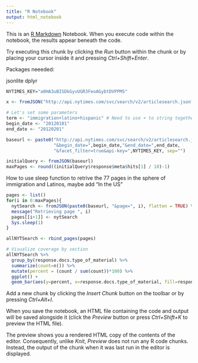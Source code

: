 ```yaml
---
title: "R Notebook"
output: html_notebook
---
```


This is an [R Markdown](http://rmarkdown.rstudio.com) Notebook. When you execute code within the notebook, the results appear beneath the code. 

Try executing this chunk by clicking the *Run* button within the chunk or by placing your cursor inside it and pressing *Ctrl+Shift+Enter*. 



Packages neeeded:

jsonlite
dplyr

```r
NYTIMES_KEY="a0HA3uBISDkGyvUGR3FeoAGybtDVPPM5"
```


```r
x <- fromJSON("http://api.nytimes.com/svc/search/v2/articlesearch.json?q=mueller&api-key=a0HA3uBISDkGyvUGR3FeoAGybtDVPPM5", flatten = TRUE) %>% data.frame()
```

```r
# Let's set some parameters
term <- "immigration+latino+hispanic" # Need to use + to string together separate words
begin_date <- "20120101"
end_date <- "20120201"
```


```r
baseurl <- paste0("http://api.nytimes.com/svc/search/v2/articlesearch.json?q=",term,
                  "&begin_date=",begin_date,"&end_date=",end_date,
                  "&facet_filter=true&api-key=",NYTIMES_KEY, sep="")
```


```r
initialQuery <- fromJSON(baseurl)
maxPages <- round((initialQuery$response$meta$hits[1] / 10)-1) 
```

How to use sleep function to retrive the 77 pages in the sphere of immigration and Latinos, maybe add "In the US"
```r
pages <- list()
for(i in 0:maxPages){
  nytSearch <- fromJSON(paste0(baseurl, "&page=", i), flatten = TRUE) %>% data.frame() 
  message("Retrieving page ", i)
  pages[[i+1]] <- nytSearch 
  Sys.sleep(1) 
}
```
```r
allNYTSearch <- rbind_pages(pages)
```


```r
# Visualize coverage by section
allNYTSearch %>% 
  group_by(response.docs.type_of_material) %>%
  summarize(count=n()) %>%
  mutate(percent = (count / sum(count))*100) %>%
  ggplot() +
  geom_bar(aes(y=percent, x=response.docs.type_of_material, fill=response.docs.type_of_material), stat = "identity") + coord_flip()
```


Add a new chunk by clicking the *Insert Chunk* button on the toolbar or by pressing *Ctrl+Alt+I*.

When you save the notebook, an HTML file containing the code and output will be saved alongside it (click the *Preview* button or press *Ctrl+Shift+K* to preview the HTML file).

The preview shows you a rendered HTML copy of the contents of the editor. Consequently, unlike *Knit*, *Preview* does not run any R code chunks. Instead, the output of the chunk when it was last run in the editor is displayed.
